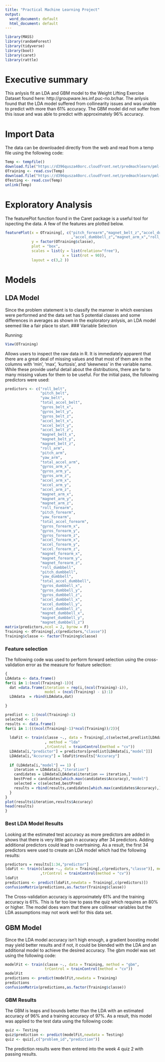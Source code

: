 ```yaml
---
title: "Practical Machine Learning Project"
output:
  word_document: default
  html_document: default
---
```


```r
library(MASS)
library(randomForest)
library(tidyverse)
library(boot)
library(caret)
library(rattle)
```
# Executive summary
This anlysis fit an LDA and GBM model to the Weight Lifting Exercise Dataset found here: http://groupware.les.inf.puc-rio.br/har. The anlysis found that the LDA model suffered from collinearity issues and was unable to predict with more than 61% accuracy. The GBM model did not suffer from this issue and was able to predict with approximately 96% accuracy.

# Import Data
The data can be downloaded directly from the web and read from a temp file using the following code:
```r
Temp <- tempfile()
download.file("https://d396qusza40orc.cloudfront.net/predmachlearn/pml-training.csv",Temp)
OTraining <- read.csv(Temp)
download.file("https://d396qusza40orc.cloudfront.net/predmachlearn/pml-testing.csv",Temp)
OTesting <- read.csv(Temp)
unlink(Temp)
```
# Exploratory Analysis
The featurePlot function found in the Caret package is a useful tool for ispecting the data. A few of the features are plotted below.
```r
featurePlot(x = OTraining[, c("pitch_forearm","magnet_belt_z","accel_dumbbell_y"
                              ,"accel_dumbbell_z","magnet_arm_x","roll_forearm")], 
            y = factor(OTraining$classe), 
            plot = "box", 
            scales = list(y = list(relation="free"),
                          x = list(rot = 90)),  
            layout = c(3,2 ))
```
# Models
## LDA Model
Since the problem statement is to classify the manner in which exersises were performed and the data set has 5 potential classes and some differences in averages as shown in the exploratory anlysis, an LDA model seemed like a fair place to start.
### Variable Selection

Running:
```r
View(OTraining)
```

Allows users to inspect the raw data in R. It is immediately apparent that there are a great deal of missing values and that most of them are in the columns with 'min', 'max', 'kurtosis', and 'skewness' in the variable name. While these provide useful detail about the distributions, there are far to many missing values for them to be useful.  For the initial pass, the following predictors were used:
```r
predictors <- c("roll_belt",
                "pitch_belt",
                "yaw_belt",
                "total_accel_belt",
                "gyros_belt_x",
                "gyros_belt_y",
                "gyros_belt_z",
                "accel_belt_x",
                "accel_belt_y",
                "accel_belt_z",
                "magnet_belt_x",
                "magnet_belt_y",
                "magnet_belt_z",
                "roll_arm",
                "pitch_arm",
                "yaw_arm",
                "total_accel_arm",
                "gyros_arm_x",
                "gyros_arm_y",
                "gyros_arm_z",
                "accel_arm_x",
                "accel_arm_y",
                "accel_arm_z",
                "magnet_arm_x",
                "magnet_arm_y",
                "magnet_arm_z",
                "roll_forearm",
                "pitch_forearm",
                "yaw_forearm",
                "total_accel_forearm",
                "gyros_forearm_x",
                "gyros_forearm_y",
                "gyros_forearm_z",
                "accel_forearm_x",
                "accel_forearm_y",
                "accel_forearm_z",
                "magnet_forearm_x",
                "magnet_forearm_y",
                "magnet_forearm_z",
                "roll_dumbbell",
                "pitch_dumbbell",
                "yaw_dumbbell",
                "total_accel_dumbbell",
                "gyros_dumbbell_x",
                "gyros_dumbbell_y",
                "gyros_dumbbell_z",
                "accel_dumbbell_x",
                "accel_dumbbell_y",
                "accel_dumbbell_z",
                "magnet_dumbbell_x",
                "magnet_dumbbell_y",
                "magnet_dumbbell_z")
matrix(predictors,ncol = 2, byrow = F)
Training <- OTraining[,c(predictors,"classe")]
Training$classe <- factor(Training$classe)
```

### Feature selection
The following code was used to perform forward selection using the cross-validation error as the measure for feature selection:
```r
{
LDAdata <- data.frame()
for(i in 1:(ncol(Training)-1)){
  dat =data.frame(iteration = rep(i,(ncol(Training)-i)),
                  model = (ncol(Training) - i):1)
  LDAdata  = rbind(LDAdata,dat)
  
}

predlist <- 1:(ncol(Training)-1)
selected <- c()
results <- data.frame()
for(i in 1:(((ncol(Training)-1)*ncol(Training))/2)){
 
  ldaFit <- train(classe ~., data = Training[,c(selected,predlist[LDAdata[i,"model"]],53)]
                  , method = "lda"
                  ,trControl = trainControl(method = "cv")) 
  LDAdata[i,"predictor"] = predictors[predlist[LDAdata[i,"model"]]]
  LDAdata[i,"Accuracy"] = ldaFit$results["Accuracy"]
  
  if (LDAdata[i,"model"] == 1) {
    iteration = LDAdata[i,"iteration"]
    candidates = LDAdata[LDAdata$iteration == iteration,]
    bestPred = candidates[which.max(candidates$Accuracy),"model"]
    selected = c(selected,bestPred)
    results = rbind(results,candidates[which.max(candidates$Accuracy),])
  }
}
plot(results$iteration,results$Accuracy)
head(results)
}
```


### Best LDA Model Results
Looking at the estimated test accuracy as more predictors are added in shows that there is very little gain in accuracy after 34 predictors. Adding additional predictors could lead to overtraining. As a result, the first 34 predictors were used to create an LDA model which had the following results:

```r
predictors = results[1:34,"predictor"]
ldaFit <- train(classe ~., data = Training[,c(predictors,"classe")], method = "lda"
                ,trControl = trainControl(method = "cv"))
ldaFit
predictions <- predict(ldaFit,newdata = Training[,c(predictors)])
confusionMatrix(predictions,as.factor(Training$classe))
```

The Cross-validation accuracy is approximately 61% and the training accuracy is 61%. This is far too low to pass the quiz which requires an 80% or higher. The model does warn that there are collinear variables but the LDA assumptions may not work well for this data set.

## GBM Model
Since the LDA model accuracy isn't high enough, a gradient boosting model may yield better results and if not, it could be blended with the LDA and an additional model to achieve the desired accuracy. The gbm model was set using the following code:

```r
modelFit <- train(classe ~., data = Training, method = "gbm",
                  trControl = trainControl(method = "cv"))
modelFit
predictions <- predict(modelFit,newdata = Training)
predictions
confusionMatrix(predictions,as.factor(Training$classe))

```

### GBM Results
The GBM is leaps and bounds better than the LDA with an estimated accuracy of 96% and a training accuracy of 97%. As a result, this model was applied to the test data using the following code:

```r
quiz <- Testing
quiz$prediction <- predict(modelFit,newdata = Testing)
quiz <- quiz[,c("problem_id","prediction")]
```

The prediction results were then entered into the week 4 quiz 2 with passing results.